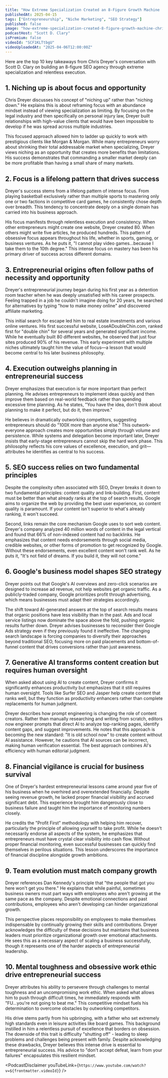 ```yaml
---
title: "How Extreme Specialization Created an 8-Figure Growth Machine | Chris Dreyer - SEO Strategist"
publishedAt: 2025-04-15
tags: ["Entrepreneurship", "Niche Marketing", "SEO Strategy"]
published: false
image: "how-extreme-specialization-created-8-figure-growth-machine-chris-dreyer-seo-strategist.jpg"
podcastHost: "Scott D. Clary"
isPremium: false
videoId: "SCF1KLTtbgU"
videoUploadedAt: "2025-04-06T12:00:00Z"
---
```



<PodcastSummaryPageLayout frontmatter={frontmatter}>

Here are the top 10 key takeaways from Chris Dreyer's conversation with Scott D. Clary on building an 8-figure SEO agency through extreme specialization and relentless execution.

## 1. Niching up is about focus and opportunity

Chris Dreyer discusses his concept of "niching up" rather than "niching down." He explains this is about reframing focus with an abundance mindset instead of viewing specialization as limiting. By focusing on the legal industry and then specifically on personal injury law, Dreyer built relationships with high-value clients that would have been impossible to develop if he was spread across multiple industries.

This focused approach allowed him to ladder up quickly to work with prestigious clients like Morgan & Morgan. While many entrepreneurs worry about shrinking their total addressable market when specializing, Dreyer views niching as an opportunity that creates more benefits than limitations. His success demonstrates that commanding a smaller market deeply can be more profitable than having a small share of many markets.

## 2. Focus is a lifelong pattern that drives success

Dreyer's success stems from a lifelong pattern of intense focus. From playing basketball exclusively rather than multiple sports to mastering only one or two factions in competitive card games, he consistently chose depth over breadth. This tendency to concentrate deeply on a single domain has carried into his business approach.

His focus manifests through relentless execution and consistency. When other entrepreneurs might create one website, Dreyer created 80. When others might write five articles, he produced hundreds. This pattern of obsessive focus appears throughout his life, whether in sports, gaming, or business ventures. As he puts it, "I cannot play video games...because I take them to the 10th degree." This intense focus on mastery has been his primary driver of success across different domains.

## 3. Entrepreneurial origins often follow paths of necessity and opportunity

Dreyer's entrepreneurial journey began during his first year as a detention room teacher when he was deeply unsatisfied with his career prospects. Feeling trapped in a job he couldn't imagine doing for 20 years, he searched for alternatives by typing "how to make money online" and discovered affiliate marketing.

This initial search for escape led him to real estate investments and various online ventures. His first successful website, LoseADoubleChin.com, ranked first for "double chin" for several years and generated significant income. While he eventually built 80 different websites, he observed that just four sites produced 90% of his revenue. This early experiment with multiple niches ultimately taught him the value of focus—a lesson that would become central to his later business philosophy.

## 4. Execution outweighs planning in entrepreneurial success

Dreyer emphasizes that execution is far more important than perfect planning. He advises entrepreneurs to implement ideas quickly and then improve them based on real-world feedback rather than spending excessive time planning. As he states, "You have the idea, don't think about planning to make it perfect, but do it, then improve."

He believes in dramatically outworking competitors, suggesting entrepreneurs should do "100X more than anyone else." This outwork-everyone approach creates more opportunities simply through volume and persistence. While systems and delegation become important later, Dreyer insists that early-stage entrepreneurs cannot skip the hard work phase. This philosophy reflects his core values of excellence, execution, and grit—attributes he identifies as central to his success.

## 5. SEO success relies on two fundamental principles

Despite the complexity often associated with SEO, Dreyer breaks it down to two fundamental principles: content quality and link-building. First, content must be better than what already ranks at the top of search results. Google aims to organize the web by providing the best user experience, so content quality is paramount. If your content isn't superior to what's already ranking, it won't succeed.

Second, links remain the core mechanism Google uses to sort web content. Dreyer's company analyzed 40 million words of content in the legal vertical and found that 66% of non-indexed content had no backlinks. He emphasizes that content needs endorsements through social media, credible websites, or other forms of promotion to get recognized by Google. Without these endorsements, even excellent content won't rank well. As he puts it, "It's not field of dreams. If you build it, they will not come."

## 6. Google's business model shapes SEO strategy

Dreyer points out that Google's AI overviews and zero-click scenarios are designed to increase ad revenue, not help websites get organic traffic. As a publicly-traded company, Google prioritizes profit through advertising, which means businesses must adapt their strategies accordingly.

The shift toward AI-generated answers at the top of search results means that organic positions have less visibility than in the past. Ads and local service listings now dominate the space above the fold, pushing organic results further down. Dreyer advises businesses to reconsider their Google Ads strategy even if they previously found it ineffective. The changing search landscape is forcing companies to diversify their approaches beyond traditional SEO, focusing more on paid placements and bottom-of-funnel content that drives conversions rather than just awareness.

## 7. Generative AI transforms content creation but requires human oversight

When asked about using AI to create content, Dreyer confirms it significantly enhances productivity but emphasizes that it still requires human oversight. Tools like Surfer SEO and Jasper help create content that ranks well, but they function as productivity enhancers rather than complete replacements for human judgment.

Dreyer describes how prompt engineering is changing the role of content creators. Rather than manually researching and writing from scratch, editors now engineer prompts that direct AI to analyze top-ranking pages, identify content gaps, and suggest improvements. He notes that this approach is becoming the new standard: "It is old school now" to create content without AI assistance. However, he cautions that AI sources can be incorrect, making human verification essential. The best approach combines AI's efficiency with human editorial judgment.

## 8. Financial vigilance is crucial for business survival

One of Dreyer's hardest entrepreneurial lessons came around year five of his business when he overhired and overextended financially. Despite seeing revenue growth, he lacked proper financial visibility and accrued significant debt. This experience brought him dangerously close to business failure and taught him the importance of monitoring numbers closely.

He credits the "Profit First" methodology with helping him recover, particularly the principle of allowing yourself to take profit. While he doesn't necessarily endorse all aspects of the system, he emphasizes that entrepreneurs must have crystal clear visibility into cash flow. Without proper financial monitoring, even successful businesses can quickly find themselves in perilous situations. This lesson underscores the importance of financial discipline alongside growth ambitions.

## 9. Team evolution must match company growth

Dreyer references Dan Kennedy's principle that "the people that got you here won't get you there." He explains that while painful, sometimes business owners must part ways with employees who aren't growing at the same pace as the company. Despite emotional connections and past contributions, employees who aren't developing can hinder organizational growth.

This perspective places responsibility on employees to make themselves indispensable by continually growing their skills and contributions. Dreyer acknowledges the difficulty of these decisions but maintains that business leaders must prioritize organizational growth over emotional attachments. He sees this as a necessary aspect of scaling a business successfully, though it represents one of the harder aspects of entrepreneurial leadership.

## 10. Mental toughness and obsessive work ethic drive entrepreneurial success

Dreyer attributes his ability to persevere through challenges to mental toughness and an uncompromising work ethic. When asked what allows him to push through difficult times, he immediately responds with "FU...you're not going to beat me." This competitive mindset fuels his determination to overcome obstacles by outworking competitors.

His drive stems partly from his upbringing, with a father who set extremely high standards even in leisure activities like board games. This background instilled in him a relentless pursuit of excellence that borders on obsession. The downside of this trait is difficulty "shutting off" - leading to sleep problems and challenges being present with family. Despite acknowledging these drawbacks, Dreyer believes this intense drive is essential to entrepreneurial success. His advice to "don't accept defeat, learn from your failures" encapsulates this resilient mindset.

<PodcastDisclaimer
  youTubeLink={`https://www.youtube.com/watch?v=${frontmatter.videoId}`}
/>

</PodcastSummaryPageLayout>

